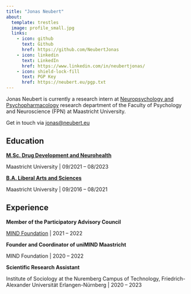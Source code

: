 ```yaml
---
title: "Jonas Neubert"
about:
  template: trestles
  image: profile_small.jpg
  links:
    - icon: github
      text: Github
      href: https://github.com/NeubertJonas
    - icon: linkedin
      text: LinkedIn
      href: https://www.linkedin.com/in/neubertjonas/
    - icon: shield-lock-fill
      text: PGP Key
      href: https://neubert.eu/pgp.txt
---
```


Jonas Neubert is currently a research intern at [Neuropsychology and Psychopharmacology](https://www.maastrichtuniversity.nl/research/neuropsychology-and-psychopharmacology) research department of the Faculty of Psychology and Neuroscience (FPN) at Maastricht University.

Get in touch via [jonas\@neubert.eu](mailto:jonas@neubert.eu)

## Education

**[M.Sc. Drug Development and Neurohealth](https://curriculum.maastrichtuniversity.nl/education/master/research-master-cognitive-and-clinical-neuroscience-specialisation-drug-development)** 

Maastricht University | 09/2021 -- 08/2023

**[B.A. Liberal Arts and Sciences](https://curriculum.maastrichtuniversity.nl/education/bachelor/university-college-maastricht)**

Maastricht University \| 09/2016 -- 08/2021

## Experience

**Member of the Participatory Advisory Council**

[MIND Foundation](https://mind-foundation.org) \| 2021 -- 2022

**Founder and Coordinator of uniMIND Maastricht**

MIND Foundation \| 2020 -- 2022

**Scientific Research Assistant**

Institute of Sociology at the Nuremberg Campus of Technology, Friedrich-Alexander Universität Erlangen-Nürnberg \| 2020 -- 2023
